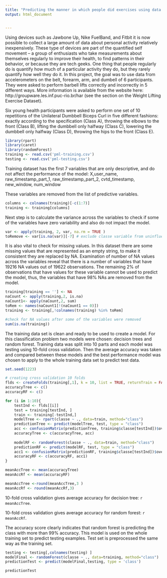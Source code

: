 ```yaml
---
title: "Predicting the manner in which people did exercises using data from accelerometers on the belt, forearm, arm, and dumbell of 6 participants"
output: html_document


---
```


Using devices such as Jawbone Up, Nike FuelBand, and Fitbit it is now possible to collect a large amount of data about personal activity relatively inexpensively. These type of devices are part of the quantified self movement – a group of enthusiasts who take measurements about themselves regularly to improve their health, to find patterns in their behavior, or because they are tech geeks. One thing that people regularly do is quantify how much of a particular activity they do, but they rarely quantify how well they do it. In this project, the goal was to use data from accelerometers on the belt, forearm, arm, and dumbell of 6 participants. They were asked to perform barbell lifts correctly and incorrectly in 5 different ways. More information is available from the website here: http://groupware.les.inf.puc-rio.br/har (see the section on the Weight Lifting Exercise Dataset).


Six young health participants were asked to perform one set of 10 repetitions of the Unilateral Dumbbell Biceps Curl in five different fashions: 
exactly according to the specification (Class A), 
throwing the elbows to the front (Class B), 
lifting the dumbbell only halfway (Class C), 
lowering the dumbbell only halfway (Class D),
throwing the hips to the front (Class E).


```r
library(rpart)
library(caret)
library(randomForest)
training <- read.csv('pml-training.csv')
testing <- read.csv('pml-testing.csv')
```

Training dataset has the first 7 variables that are only descriptive, and do not affect the performance of the model:
X,user_name, raw_timestamp_part_1, raw_timestamp_part_2, cvtd_timestamp, new_window, num_window

These variables are removed from the list of predictive variables.
```r
columns <- colnames(training)[-c(1:7)]
training <- training[columns]
```

Next step is to calculate the variance across the variables to check if some of the variables have zero variability and also do not impact the model.
```r
var <- apply(training, 2, var, na.rm = TRUE )
toRemove <- var[is.na(var)][-7] # exclude classe variable from uninfluential variables 
```
It is also vital to check for missing values. In this dataset there are some missing values that are represented as an empty string, to make it consistent they are replaced by NA. Examination of number of NA values across the variables reveal that there is a number of variables that have 19216 NA values out of 19622 observations. The remaining 2% of observations that have values for these variable cannot be used to predict the model, thus, the variables that have 98% NAs are removed from the model. 

```r
training[training == ''] <- NA
naCount <- apply(training,2, is.na)
naCount1<- apply(naCount,2, sum)
toRem <- names(naCount1[!(naCount1 == 0)])
training <- training[,!colnames(training) %in% toRem]

#check for NA values after some of the variables were removed
sum(is.na(training))
```

The training data set is clean and ready to be used to create a model. For this classification problem two models were chosen: decision trees and random forest. Training data was split into 10 parts and each model was testing using 10-fold cross validation. Then the average accuracy was taken and compared between these models and the best performance model was chosen to apply to the whole training data set to predict test data.

```r
set.seed(1223)

# creating cross validation 10 folds
flds <- createFolds(training[,1], k = 10, list = TRUE, returnTrain = FALSE)
accuracyTree <- c()
accuracyRF <- c()

for (i in 1:10){
    testInd <- flds[[i]]
    test = training[testInd, ]
    train <- training[-testInd,]
    modelTree <- rpart(classe ~ ., data=train, method="class")
    predictionTree <- predict(modelTree, test, type = "class")
    acc <- confusionMatrix(predictionTree, training$classe[testInd])$overall['Accuracy']
    accuracyTree <- c(accuracyTree, acc)  
    
    modelRF <- randomForest(classe ~ ., data=train, method="class")
    predictionRF <- predict(modelRF, test, type = "class")
    acc1 <- confusionMatrix(predictionRF, training$classe[testInd])$overall['Accuracy']
    accuracyRF <- c(accuracyRF, acc1)  
}

meanAccTree <- mean(accuracyTree)
meanAccRf <- mean(accuracyRF)
```


```r
meanAccTree <-round(meanAccTree,3 )
meanAccRf <- round(meanAccRf,3)
```
10-fold cross validation gives average accuracy for decision tree: `r meanAccTree `.

10-fold cross validation gives average accuracy for random forest: `r meanAccRf `.

The accuracy score clearly indicates that random forest is predicting the class with more than 99% accuracy. This model is used on the whole training set to predict testing examples. Test set is preprocessed the same way as the training set.

```r
testing <- testing[,colnames(testing) ]
modelFinal <- randomForest(classe ~ ., data=training, method="class")
predictionTest <- predict(modelFinal,testing, type = 'class')

predictionTest
```